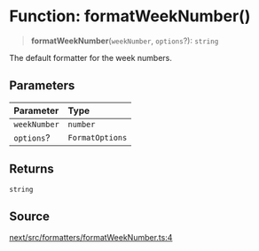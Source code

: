 # Function: formatWeekNumber()

> **formatWeekNumber**(`weekNumber`, `options`?): `string`

The default formatter for the week numbers.

## Parameters

| Parameter | Type |
| :------ | :------ |
| `weekNumber` | `number` |
| `options`? | `FormatOptions` |

## Returns

`string`

## Source

[next/src/formatters/formatWeekNumber.ts:4](https://github.com/gpbl/react-day-picker/blob/56bfb649e/next/src/formatters/formatWeekNumber.ts#L4)

